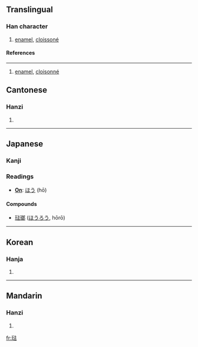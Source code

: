 {{see|珐}}

==Translingual==
===Han character===
{{Han char|rn=96|rad=玉|as=08|sn=12|four=1413<sub>1</sub>|canj=一土水土戈 (MGEGI)}}
# [[enamel]], [[cloissoné]]
====References====
{{Han ref|kx=0736.081|dkj=21088|hdz=21123.090|uh=743A|ud=29754|bh=B557|bd=46423}}

----
# [[enamel]], [[cloisonné]]

==Cantonese==
===Hanzi===
{{yue-hanzi|jyut=|y=faat3}}
# {{defn|Cantonese}}

----
==Japanese==
===Kanji===
===Readings===
* '''[[On]]''': [[ほう]] (hō)
====Compounds====
*[[琺瑯]] ([[ほうろう]], hōrō)
----
==Korean==
===Hanja===
{{ko-hanja|hangeul=법|eumhun=|rv=beop|mr=pŏp|y=pep}}
# {{defn|Korean}}

----
==Mandarin==
===Hanzi===
{{cmn-hanzi|sim=珐|pin=[[fà]] (fa4)|wg=fa<sup>4</sup>}}
# {{defn|Mandarin}}

[[fr:琺]]